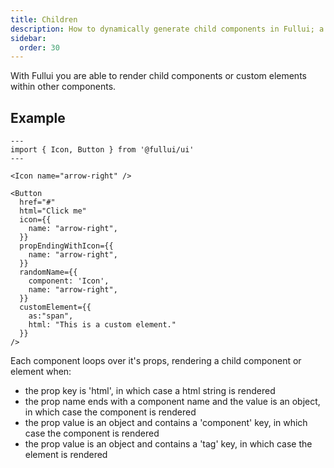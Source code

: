 ```yaml
---
title: Children
description: How to dynamically generate child components in Fullui; a component library and design system built for Astro.
sidebar:
  order: 30
---
```


With Fullui you are able to render child components or custom elements within other components.


## Example
``` astro live
---
import { Icon, Button } from '@fullui/ui'
---

<Icon name="arrow-right" />

<Button
  href="#"
  html="Click me"
  icon={{
    name: "arrow-right",
  }}
  propEndingWithIcon={{
    name: "arrow-right",
  }}
  randomName={{
    component: 'Icon',
    name: "arrow-right",
  }}
  customElement={{
    as:"span",
    html: "This is a custom element."
  }}
/>
```

Each component loops over it's props, rendering a child component or element when:

- the prop key is 'html', in which case a html string is rendered
- the prop name ends with a component name and the value is an object, in which case the component is rendered
- the prop value is an object and contains a 'component' key, in which case the component is rendered
- the prop value is an object and contains a 'tag' key, in which case the element is rendered
